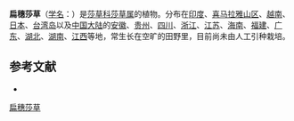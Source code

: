 {{Speciesbox
| name = 扁穗莎草
| status = 
| status_system = 
| image =
| genus = Cyperus
| species = compressus
| authority = Linn.
}}

'''扁穗莎草'''（[[学名|学名]]：{{lang|la|''Cyperus compressus''}}）是[[莎草科|莎草科]][[莎草属|莎草属]]的植物。分布在[[印度|印度]]、[[喜马拉雅山区|喜马拉雅山区]]、[[越南|越南]]、[[日本|日本]]、[[台湾岛|台湾岛]]以及[[中国大陆|中国大陆]]的[[安徽|安徽]]、[[贵州|贵州]]、[[四川|四川]]、[[浙江|浙江]]、[[江苏|江苏]]、[[海南|海南]]、[[福建|福建]]、[[广东|广东]]、[[湖北|湖北]]、[[湖南|湖南]]、[[江西|江西]]等地，常生长在空旷的田野里，目前尚未由人工引种栽培。

== 参考文献 ==
<div class="references-small">
* {{cite web| url =http://www.bioinfo.cn/db05/KmzwSpecies.php?action=view&id=24881| title =扁穗莎草| work =《中国高等植物数据库全库》| publisher =中国科学院微生物研究所| author =昆明植物研究所| accessdate =2009-02-25| deadurl =yes| archiveurl =https://web.archive.org/web/20160305021732/http://www.bioinfo.cn/db05/KmzwSpecies.php?action=view&id=24881| archivedate =2016-03-05}}
</div>
{{Taxonbar|from=Q1024017}}

[[Category:莎草属|扁穗莎草]]


{{植物小作品}}